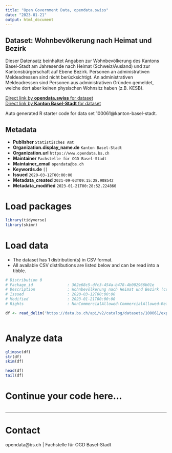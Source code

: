 ```yaml
---
title: "Open Government Data, opendata.swiss"
date: "2023-01-21"
output: html_document
---
```


## Dataset: Wohnbevölkerung nach Heimat und Bezirk

Dieser Datensatz beinhaltet Angaben zur Wohnbevölkerung des Kantons Basel-Stadt am Jahresende nach Heimat (Schweiz/Ausland) und zur Kantonsbürgerschaft auf Ebene Bezirk. Personen an administrativen Meldeadressen sind nicht berücksichtigt. An administrativen Meldeadressen sind Personen aus administrativen Gründen gemeldet, welche dort aber keinen physischen Wohnsitz haben (z.B. KESB).

[Direct link by **opendata.swiss** for dataset](https://opendata.swiss/de/dataset/wohnbevolkerung-nach-heimat-und-bezirk)<br>
[Direct link by **Kanton Basel-Stadt** for dataset](https://data.bs.ch/explore/dataset/100061/)

Auto generated R starter code for data set 100061@kanton-basel-stadt.

## Metadata

- **Publisher** `Statistisches Amt`
- **Organization.display_name.de** `Kanton Basel-Stadt`
- **Organization.url** `https://www.opendata.bs.ch`
- **Maintainer** `Fachstelle für OGD Basel-Stadt`
- **Maintainer_email** `opendata@bs.ch`
- **Keywords.de** `[]`
- **Issued** `2020-03-12T00:00:00`
- **Metadata_created** `2021-09-03T09:15:28.908542`
- **Metadata_modified** `2023-01-21T00:28:52.224860`


# Load packages

```r

library(tidyverse)
library(skimr)

```

# Load data

-   The dataset has 1 distribution(s) in CSV format.
-   All available CSV distributions are listed below and can be read into a tibble.

```r

# Distribution 0
# Package_id               : 362e68c5-dfc3-454a-b478-4b002966b01e
# Description              : Wohnbevölkerung nach Heimat und Bezirk (csv)
# Issued                   : 2020-03-12T00:00:00
# Modified                 : 2023-01-21T00:00:00
# Rights                   : NonCommercialAllowed-CommercialAllowed-ReferenceRequired

df <- read_delim('https://data.bs.ch/api/v2/catalog/datasets/100061/exports/csv')



```

# Analyze data

```r

glimpse(df)
str(df)
skim(df)

head(df)
tail(df)

```

# Continue your code here...

```r

```

------------------------------------------------------------------------

# Contact

opendata@bs.ch | Fachstelle für OGD Basel-Stadt
